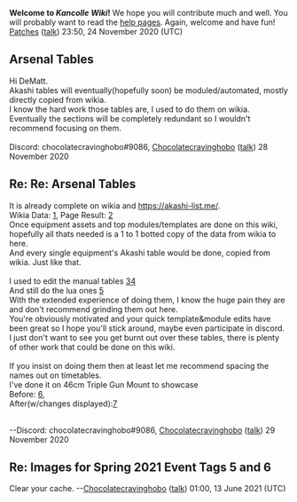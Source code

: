'''Welcome to ''Kancolle Wiki''!'''
We hope you will contribute much and well.
You will probably want to read the [https://www.mediawiki.org/wiki/Special:MyLanguage/Help:Contents help pages].
Again, welcome and have fun! [[User:Patches|Patches]] ([[User talk:Patches|talk]]) 23:50, 24 November 2020 (UTC)

== Arsenal Tables ==

Hi DeMatt. <br>
Akashi tables will eventually(hopefully soon) be moduled/automated, mostly directly copied from wikia.<br>
I know the hard work those tables are, I used to do them on wikia. <br>
Eventually the sections will be completely redundant so I wouldn't recommend focusing on them.<br><br>
Discord: chocolatecravinghobo#9086, [[User:Chocolatecravinghobo|Chocolatecravinghobo]] ([[User talk:Chocolatecravinghobo|talk]]) 28 November 2020

== Re: Re: Arsenal Tables ==

It is already complete on wikia and https://akashi-list.me/.
<br>Wikia Data: [https://kancolle.fandom.com/wiki/Module:Data/Equipment/Type_94_Anti-Aircraft_Fire_Director], Page Result: [https://kancolle.fandom.com/wiki/Type_94_Anti-Aircraft_Fire_Director#Improvement]
<br>Once equipment assets and top modules/templates are done on this wiki, hopefully all thats needed is a 1 to 1 botted copy of the data from wikia to here.
<br>And every single equipment's Akashi table would be done, copied from wikia. Just like that.
<br><br>I used to edit the manual tables [https://kancolle.fandom.com/wiki/Akashi%27s_Improvement_Arsenal?offset=&limit=500&action=history][https://kancolle.fandom.com/wiki/Akashi%27s_Improvement_Arsenal/Table?offset=&limit=500&action=history]
<br>And still do the lua ones [https://kancolle.fandom.com/wiki/Module:Data/Equipment/30.5cm_Triple_Gun_Mount_Kai?type=revision&diff=1150498&oldid=1137627]
<br>With the extended experience of doing them, I know the huge pain they are and don't recommend grinding them out here.
<br>You're obviously motivated and your quick template&module edits have been great so I hope you'll stick around, maybe even participate in discord.
<br>I just don't want to see you get burnt out over these tables, there is plenty of other work that could be done on this wiki.
<br><br>If you insist on doing them then at least let me recommend spacing the names out on timetables.
<br>I've done it on 46cm Triple Gun Mount to showcase
<br>Before: [https://en.kancollewiki.net/w/index.php?title=46cm_Triple_Gun_Mount&oldid=78797#Akashi.27s_Improvement_Arsenal], 
<br>After(w/changes displayed):[https://en.kancollewiki.net/w/index.php?title=46cm_Triple_Gun_Mount&type=revision&diff=79104&oldid=78797#Akashi.27s_Improvement_Arsenal]

<br>--Discord: chocolatecravinghobo#9086, [[User:Chocolatecravinghobo|Chocolatecravinghobo]] ([[User talk:Chocolatecravinghobo|talk]]) 29 November 2020

== Re: Images for Spring 2021 Event Tags 5 and 6 ==

Clear your cache.   --[[User:Chocolatecravinghobo|Chocolatecravinghobo]] ([[User talk:Chocolatecravinghobo|talk]]) 01:00, 13 June 2021 (UTC)